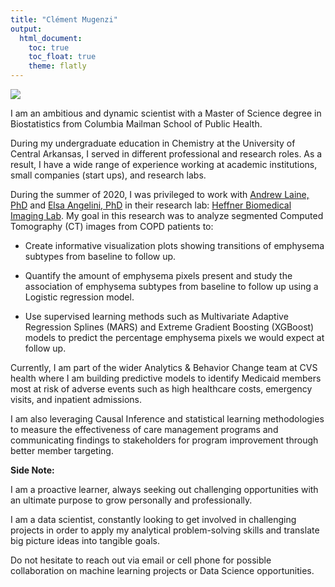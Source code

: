 ```yaml
---
title: "Clément Mugenzi"
output: 
  html_document:
    toc: true
    toc_float: true
    theme: flatly
---
```



![](images/clement.jpg)


I am an ambitious and dynamic scientist with a Master of Science degree in Biostatistics from Columbia Mailman School of Public Health. 

During my undergraduate education in Chemistry at the University of Central Arkansas, I served in different professional and research roles. As a result, I have a wide range of experience working at academic institutions, small companies (start ups), and research labs. 

During the summer of 2020, I was privileged to work with [Andrew Laine, PhD](https://www.bme.columbia.edu/faculty/andrew-laine) and [Elsa Angelini, PhD](https://www.imperial.ac.uk/people/e.angelini) in their research lab: [Heffner Biomedical Imaging Lab](https://hbil.bme.columbia.edu/). My goal in this research was to analyze segmented Computed Tomography (CT) images from COPD patients to:

* Create informative visualization plots showing transitions of emphysema subtypes from baseline to follow up.

* Quantify the amount of emphysema pixels present and study the association of emphysema subtypes from baseline to follow up using a Logistic regression model.

* Use supervised learning methods such as Multivariate Adaptive Regression Splines (MARS) and Extreme Gradient Boosting (XGBoost) models to predict the percentage emphysema pixels we would expect at follow up.


Currently, I am part of the wider Analytics & Behavior Change team at CVS health where I am building predictive models to identify Medicaid members most at risk of adverse events such as high healthcare costs, emergency visits, and inpatient admissions.

I am also leveraging Causal Inference and statistical learning methodologies to measure the effectiveness of care management programs and communicating findings to stakeholders for program improvement through better member targeting.


**Side Note:**

I am a proactive learner, always seeking out challenging opportunities with an ultimate purpose to grow personally and professionally. 

I am a data scientist, constantly looking to get involved in challenging projects in order to apply my analytical problem-solving skills and translate big picture ideas into tangible goals.

Do not hesitate to reach out via email or cell phone for possible collaboration on machine learning projects or Data Science opportunities.

















